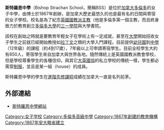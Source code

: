'''斯特羅恩中學'''（Bishop Strachan School，簡稱BSS）是位於[[加拿大|加拿大]][[多倫多|多倫多]]的女子中學，由{{le|約翰·蘭特里|John Langtry}}博士於1867年創辦，是加拿大歷史最悠久的也是最有名的日間與寄宿的女子學校。校名是為了紀念[[英國國教派|英國國教派]][[主教|主教]]{{le|約翰·斯特羅恩|John Strachan}}（他是多倫多第一個主教，而且終身致力於教育創立[[多倫多大學|多倫多大學]]的[[多倫多大學三一學院|三一學院]]與大學書院。

該校在創始之時就是要教育年輕女子在學術上有一定成就，甚至在[[大學|大學]]開始招收女子學生之前就已經開始教授如[[拉丁文|拉丁文]]之類的大學入門課程。目前提供[[幼兒園|幼兒園]]到[[中學|中學]]（12年級）的課程（約4到17歲），7年級以上可申請寄宿學生。目前全校學生大約有850人，寄宿學生來自加拿大與世界各地。隨然傳統上是英國國教派教會學校，但是學校尊重學生的各種信仰。與其它[[大英國協|大英國協]]的私立學校的傳統一樣，學生都必需穿[[制服|制服]]，並且是某一組（house）的成員。

斯特羅恩中學的學生在[[進階先修課程|進階先修課程]]成績在加拿大一直是名列前茅。

==外部連結==
*[http://www.bss.on.ca 斯特羅恩中學網站] {{Wayback|url=http://www.bss.on.ca/ |date=20201003081231 }}{{en}}

[[Category:女子学校|Category:女子学校]]
[[Category:多倫多高級中學|Category:多倫多高級中學]]
[[Category:1867年創建的教育機構|Category:1867年創建的教育機構]]
[[Category:1867年安大略省建立|Category:1867年安大略省建立]]

{{Canada-stub}}